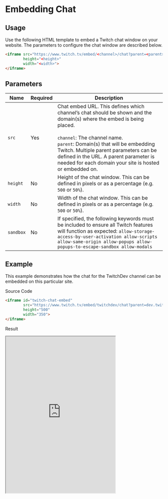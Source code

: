 # Embedding Chat

## Usage

Use the following HTML template to embed a Twitch chat window on your website. The parameters to configure the chat window are described below.

```html
<iframe src="https://www.twitch.tv/embed/<channel>/chat?parent=<parent>"
        height="<height>"
        width="<width>">
</iframe>
```

## Parameters

| Name |	Required |	Description |
| --- | --- | --- |
| `src`	| Yes |	Chat embed URL. This defines which channel’s chat should be shown and the domain(s) where the embed is being placed.<br /><br />`channel`: The channel name.<br />`parent`: Domain(s) that will be embedding Twitch. Multiple parent parameters can be defined in the URL. A parent parameter is needed for each domain your site is hosted or embedded on. |
| `height` |	No |	Height of the chat window. This can be defined in pixels or as a percentage (e.g. `500` or `50%`). |
| `width` |	No |	Width of the chat window. This can be defined in pixels or as a percentage (e.g. `500` or `50%`). |
| `sandbox` |	No |	If specified, the following keywords must be included to ensure all Twitch features will function as expected: `allow-storage-access-by-user-activation allow-scripts allow-same-origin allow-popups allow-popups-to-escape-sandbox allow-modals` |

## Example

This example demonstrates how the chat for the TwitchDev channel can be embedded on this particular site.

Source Code

```html
<iframe id="twitch-chat-embed"
        src="https://www.twitch.tv/embed/twitchdev/chat?parent=dev.twitch.tv"
        height="500"
        width="350">
</iframe>
```

Result

<iframe id="twitch-chat-embed"
        src="https://www.twitch.tv/embed/twitchdev/chat?parent=twitch-docs-i18n.vercel.app"
        height="500"
        width="350">
</iframe>